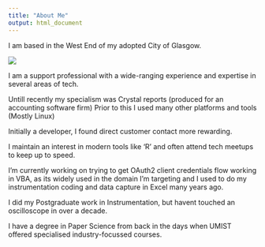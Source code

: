 ```yaml
---
title: "About Me"
output: html_document
---
```


I am based in the West End of my adopted City of Glasgow.

![](images/kelvinbridgebnw.jpg)  

I am a support professional with a wide-ranging experience and expertise in several areas of tech.

Untill recently my specialism was Crystal reports (produced for an accounting software firm) Prior to this I used many other platforms and tools (Mostly Linux)

Initially a developer, I found direct customer contact more rewarding.

I maintain an interest in modern tools like 'R' and often attend tech meetups to keep up to speed.

I'm currently working on trying to get OAuth2 client credentials flow working in VBA, as its widely used in the domain I'm targeting and I used to do my instrumentation coding and data capture in Excel many years ago.

I did my Postgraduate work in Instrumentation, but havent touched an oscilloscope in over a decade.

I have a degree in Paper Science from back in the days when UMIST offered  specialised industry-focussed courses.
